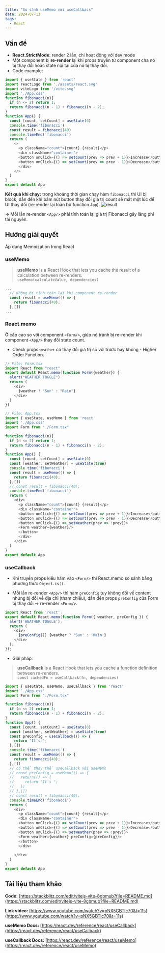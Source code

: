```yaml
---
title: "So sánh useMemo với useCallback"
date: 2024-07-13
tags: 
  - React
---
```



## Vấn đề

- **React.StrictMode:** render 2 lần, chỉ hoạt động với dev mode
- Một component bị **re-render** lại khi props truyền từ component cha nó bị thay đổi hoặc state nội tại của nó bị thay đổi.
- Code example:

```js
import { useState } from 'react'
import reactLogo from './assets/react.svg'
import viteLogo from '/vite.svg'
import './App.css'
function fibonacci(n){
  if (n <= 2) return 1;
  return fibonacci(n - 1) + fibonacci(n - 2);
}
function App() {
  const [count, setCount] = useState(0)
  console.time('fibonacci')
  const result = fibonacci(40)
  console.timeEnd('fibonacci')
  return (
    <>
      <p className="count">{count} {result}</p>
      <div className="container">
      <button onClick={() => setCount(prev => prev + 1)}>Increase</button>
      <button onClick={() => setCount(prev => prev - 1)}>Decrease</button>
      </div>
    </>
  )
}
export default App

```

**Kết quả khi chạy:** trong khoảng thời gian chạy hàm `fibonacci` thì UI bị block, dẫn đến khi bấm nút button thay đổi giá trị count sẽ mất một lúc để UI thay đổi (re-render lại toàn bộ function `App`).
![result](/public/react/useMemo_useCallback/problem.png)

$\Rightarrow$ Mỗi lần re-render `<App/>` phải tính toán lại giá trị Fibonacci gây lãng phí tài nguyên.

## Hướng giải quyết

Áp dụng Memoization trong React

### useMemo

> **useMemo** is a React Hook that lets you cache the result of a calculation between re-renders.
<br/> `useMemo(calculateValue, dependencies)`
```js
...
  // không bị tính toán lại khi component re-render
  const result = useMemo(() => {
    return fibonacci(40);
  },[])
...
```

### React.memo

Ở cấp cao so với component `<Form/>`, giúp nó tránh bị re-render khi component `<App/>` thay đổi state count.

- Check props `weather` có thay đổi giá trị so với trước hay không - Higher Order Function.

```js
// File: Form.tsx
import React from "react"
export default React.memo(function Form({weather}) {
  alert("WEATHER TOGGLE")
  return (
    <div>
      {weather ? "Sun" : "Rain"}
    </div>
  )
})
```

```js
// File: App.tsx
import { useState, useMemo } from 'react'
import './App.css'
import Form from "./Form.tsx"

function fibonacci(n){
  if (n <= 2) return 1;
  return fibonacci(n - 1) + fibonacci(n - 2);
}
function App() {
  const [count, setCount] = useState(0)
  const [weather, setWeather] = useState(true)
  console.time('fibonacci')
  const result = useMemo(() => {
    return fibonacci(40);
  },[])
  // const result = fibonacci(40);
  console.timeEnd('fibonacci')
  return (
    <div>
      <p className="count">{count} {result}</p>
      <div className="container">
      <button onClick={() => setCount(prev => prev + 1)}>Increase</button>
      <button onClick={() => setCount(prev => prev - 1)}>Decrease</button>
      <button onClick={() => setWeather(prev => !prev)}>
      <Form weather={weather}/>
      </button>
      </div>
    </div>
  )
}
export default App

```

### useCallback

- Khi truyền props kiểu hàm vào `<Form/>` thì React.memo so sánh bằng phương thức `Object.is()`.

- Mỗi lần re-render `<App/>` thì hàm `preConfig` tuy không đổi về content nhưng bị đổi về địa chỉ (tham chiếu), dẫn đến props `preConfig` của Form bị thay đổi $\Rightarrow$ re-render `<Form/>`.

```js
import React from 'react';
export default React.memo(function Form({ weather, preConfig }) {
  alert('WEATHER TOGGLE');
  return (
    <div>
      {preConfig()} {weather ? 'Sun' : 'Rain'}
    </div>
  );
});
```

- Giải pháp:

> **useCallback** is a React Hook that lets you cache a function definition between re-renders.
<br/> `const cachedFn = useCallback(fn, dependencies)`

```js
import { useState, useMemo, useCallback } from 'react'
import './App.css'
import Form from "./Form.tsx"

function fibonacci(n){
  if (n <= 2) return 1;
  return fibonacci(n - 1) + fibonacci(n - 2);
}
function App() {
  const [count, setCount] = useState(0)
  const [weather, setWeather] = useState(true)
  const preConfig = useCallback(() => {
    return "It's ";
  },[])
  console.time('fibonacci')
  const result = useMemo(() => {
    return fibonacci(40);
  },[])
  // có thể thay thế useCallback với useMemo
  // const preConfig = useMemo(() => {
  //   return(() => {
  //     return "It's ";
  //   })
  // },[])
  // const result = fibonacci(40);
  console.timeEnd('fibonacci')
  return (
    <div>
      <p className="count">{count} {result}</p>
      <div className="container">
      <button onClick={() => setCount(prev => prev + 1)}>Increase</button>
      <button onClick={() => setCount(prev => prev - 1)}>Decrease</button>
      <button onClick={() => setWeather(prev => !prev)}>
      <Form weather={weather} preConfig={preConfig}/>
      </button>
      </div>
      
    </div>
  )
}
export default App
```

## Tài liệu tham khảo

**Code:** [https://stackblitz.com/edit/vitejs-vite-8gbmub?file=README.md](https://stackblitz.com/edit/vitejs-vite-8gbmub?file=README.md)

**Link video:** [https://www.youtube.com/watch?v=pNX5GBTlc70&t=11s](https://www.youtube.com/watch?v=pNX5GBTlc70&t=11s)

**useMemo Docs:** [https://react.dev/reference/react/useCallback](https://react.dev/reference/react/useCallback)

**useCallback Docs:** [https://react.dev/reference/react/useMemo](https://react.dev/reference/react/useMemo)